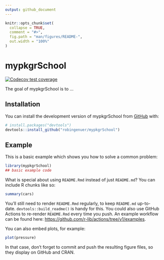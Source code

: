 ```yaml
---
output: github_document
---
```


<!-- README.md is generated from README.Rmd. Please edit that file -->

```r
knitr::opts_chunk$set(
  collapse = TRUE,
  comment = "#>",
  fig.path = "man/figures/README-",
  out.width = "100%"
)
```

# mypkgrSchool

<!-- badges: start -->
[![Codecov test coverage](https://codecov.io/gh/robingenuer/mypkgrSchool/branch/master/graph/badge.svg)](https://app.codecov.io/gh/robingenuer/mypkgrSchool?branch=master)
<!-- badges: end -->

The goal of mypkgrSchool is to ...

## Installation

You can install the development version of mypkgrSchool from [GitHub](https://github.com/) with:

``` r
# install.packages("devtools")
devtools::install_github("robingenuer/mypkgrSchool")
```

## Example

This is a basic example which shows you how to solve a common problem:

```r
library(mypkgrSchool)
## basic example code
```

What is special about using `README.Rmd` instead of just `README.md`? You can include R chunks like so:

```r
summary(cars)
```

You'll still need to render `README.Rmd` regularly, to keep `README.md` up-to-date. `devtools::build_readme()` is handy for this. You could also use GitHub Actions to re-render `README.Rmd` every time you push. An example workflow can be found here: <https://github.com/r-lib/actions/tree/v1/examples>.

You can also embed plots, for example:

```r
plot(pressure)
```

In that case, don't forget to commit and push the resulting figure files, so they display on GitHub and CRAN.
